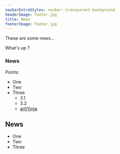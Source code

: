 ```yaml
---
navbarExtraStyles: navbar--transparent-background
headerImage: footer.jpg
title: News
footerImage: footer.jpg
---
```


These are some news...

What's up ?

<Section><Content>

### News
Points: 
- One
- Two
- Three
  - 3.1
  - 3.2
  - [artiYoga](https://www.artiyoga.com)

</Content></Section>

<Section>
  <Content>
    <h1>News</h1>
    <ul>
      <li>One</li>
      <li>Two</li>
      <li>Three</li>
    </ul>
  </Content>
</Section>

<NewsIndex />
